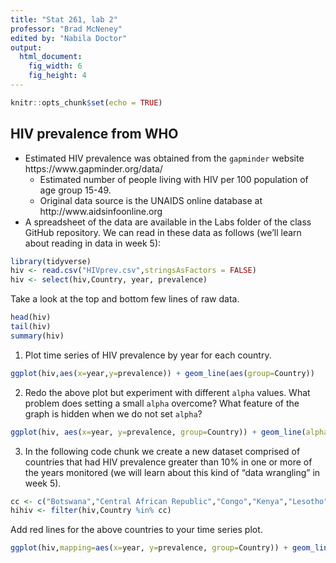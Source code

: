 ---
title: "Stat 261, lab 2"
professor: "Brad McNeney"
edited by: "Nabila Doctor"
output: 
  html_document:
    fig_width: 6
    fig_height: 4
---

```{r setup, include=FALSE}
knitr::opts_chunk$set(echo = TRUE)
```


## HIV prevalence from WHO

- Estimated HIV prevalence was obtained from the 
`gapminder` website https://www.gapminder.org/data/
    * Estimated number of people living with HIV per 100 population of age group 15-49.
    * Original data source is the UNAIDS online database at 
    http://www.aidsinfoonline.org
    
- A spreadsheet of the data are available in the Labs folder of the class GitHub repository. We 
can read in these data as follows (we'll learn about reading in data in week 5):

```{r}
library(tidyverse)
hiv <- read.csv("HIVprev.csv",stringsAsFactors = FALSE)
hiv <- select(hiv,Country, year, prevalence)
```

Take a look at the top and bottom few
lines of raw data.

```{r}
head(hiv)
tail(hiv)
summary(hiv)
```

1. Plot time series of HIV prevalence by year for each country.

```{r}
ggplot(hiv,aes(x=year,y=prevalence)) + geom_line(aes(group=Country))
```

2. Redo the above plot but experiment with different `alpha` values. What problem
does setting a small `alpha` overcome? What feature of the graph 
is hidden when we do not set `alpha`?

```{r}
ggplot(hiv, aes(x=year, y=prevalence, group=Country)) + geom_line(alpha=0.5)
```

3. In the following code chunk we create a new dataset comprised of countries that had HIV prevalence 
greater than 10% in one or more of the years monitored (we will learn about this kind of 
"data wrangling" in week 5).


```{r}
cc <- c("Botswana","Central African Republic","Congo","Kenya","Lesotho","Malawi","Namibia","South Africa","Swaziland","Uganda","Zambia","Zimbabwe")
hihiv <- filter(hiv,Country %in% cc)
```

Add red lines for the above countries to your time series plot.

```{r}
ggplot(hiv,mapping=aes(x=year, y=prevalence, group=Country)) + geom_line(alpha=0.1) + geom_line(hihiv,mapping=aes(x=year, y=prevalence, group=Country),colour="red")
```

